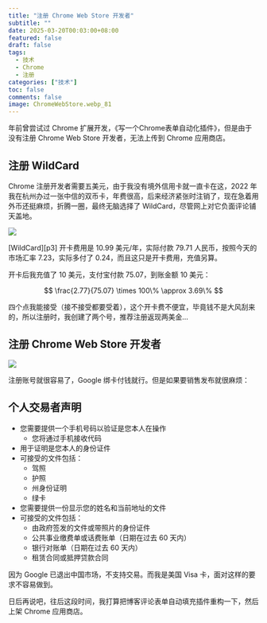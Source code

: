 ```yaml
---
title: "注册 Chrome Web Store 开发者"
subtitle: ""
date: 2025-03-20T00:03:00+08:00
featured: false
draft: false
tags:
  - 技术
  - Chrome
  - 注册
categories: ["技术"]
toc: false
comments: false
image: ChromeWebStore.webp_81
---
```


年前曾尝试过 Chrome 扩展开发，《写一个Chrome表单自动化插件》，但是由于没有注册 Chrome Web Store 开发者，无法上传到 Chrome 应用商店。

## 注册 WildCard

Chrome 注册开发者需要五美元，由于我没有境外信用卡就一直卡在这，2022 年我在杭州办过一张中信的双币卡，年费很高，后来经济紧张时注销了，现在急着用外币还挺麻烦，折腾一圈，最终无脑选择了 WildCard，尽管网上对它负面评论铺天盖地。

<Img src="20250319214114.webp" alt=" " exif="false" />

[WildCard][p3] 开卡费用是 10.99 美元/年，实际付款 79.71 人民币，按照今天的市场汇率 7.23，实际多付了 0.24，而且这只是开卡费用，充值另算。

开卡后我充值了 10 美元，支付宝付款 75.07，到账金额 10 美元：

$$
\frac{2.77}{75.07} \times 100\% \approx 3.69\%
$$

四个点我能接受（接不接受都要受着），这个开卡费不便宜，毕竟钱不是大风刮来的，所以注册时，我创建了两个号，推荐注册返现两美金...

## 注册 Chrome Web Store 开发者

<Img src="20250319225638.webp" alt=" " exif="false" />

注册账号就很容易了，Google 绑卡付钱就行。但是如果要销售发布就很麻烦：

## 个人交易者声明

- 您需要提供一个手机号码以验证是您本人在操作
  - 您将通过手机接收代码
- 用于证明是您本人的身份证件
- 可接受的文件包括：
  - 驾照
  - 护照
  - 州身份证明
  - 绿卡
- 您需要提供一份显示您的姓名和当前地址的文件
- 可接受的文件包括：
  - 由政府签发的文件或带照片的身份证件
  - 公共事业缴费单或话费账单（日期在过去 60 天内）
  - 银行对账单（日期在过去 60 天内）
  - 租赁合同或抵押贷款合同

因为 Google 已退出中国市场，不支持交易。而我是美国 Visa 卡，面对这样的要求不容易做到。

日后再说吧，往后这段时间，我打算把博客评论表单自动填充插件重构一下，然后上架 Chrome 应用商店。